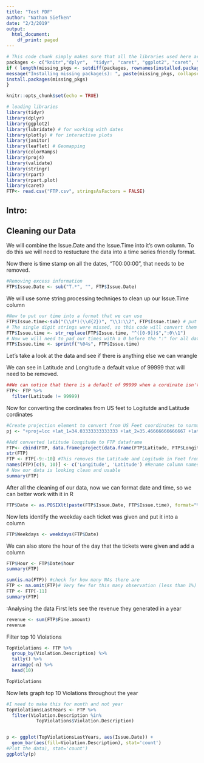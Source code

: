 ```yaml
---
title: "Test PDF"
author: "Nathan Siefken"
date: "2/3/2019"
output:
  html_document:
    df_print: paged
---
```


```r
# This code chunk simply makes sure that all the libraries used here are installed. 
packages <- c("knitr","dplyr",  "tidyr", "caret", "ggplot2", "caret", "plotly","lubridate","leaflet", "stringr","rpart.plot", "rpart")
if ( length(missing_pkgs <- setdiff(packages, rownames(installed.packages()))) > 0) {
message("Installing missing package(s): ", paste(missing_pkgs, collapse = ", "))
install.packages(missing_pkgs)
}

```

```r
knitr::opts_chunk$set(echo = TRUE)

# loading libraries
library(tidyr) 
library(dplyr)
library(ggplot2)
library(lubridate) # for working with dates
library(plotly) # for interactive plots
library(janitor)
library(leaflet) # Geomapping
library(colorRamps)
library(proj4)
library(validate)
library(stringr)
library(rpart)
library(rpart.plot)
library(caret)
FTP<- read.csv("FTP.csv", stringsAsFactors = FALSE)
```

## Intro: 


## Cleaning our Data

We will combine the Issue.Date and the Issue.Time into it's own column. To do this we will need to restucture the data
into a time series friendly format.

Now there is time stamp on all the dates, "T00:00:00", that needs to be removed.
```r
#Removing excess information
FTP$Issue.Date <- sub("T.*", "", FTP$Issue.Date)
```

We will use some string processing techniqes to clean up our Issue.Time column

```r
#Now to put our time into a format that we can use
FTP$Issue.time<-sub("(\\d*)(\\d{2})", "\\1:\\2", FTP$Issue.time) # put in delimitter
# The single digit strings were missed, so this code will convert them
FTP$Issue.time <- str_replace(FTP$Issue.time, "^([0-9])$",":0\\1")
# Now we will need to pad our times with a 0 before the ":" for all data that was less than 1:00
FTP$Issue.time <- sprintf("%04s", FTP$Issue.time)
```
Let's take a look at the data and see if there is anything else we can wrangle

We can see in Latitude and Longitude a default value of 99999 that will need to be removed. 

```r
##We can notice that there is a default of 99999 when a cordinate isn't entered. We will remove these
FTP<- FTP %>%
  filter(Latitude != 99999) 
```

Now for converting the cordinates from US feet to Logitutde and Latitude cordinates

```r
#Create projection element to convert from US Feet coordinates to normal lat lon
pj <- "+proj=lcc +lat_1=34.03333333333333 +lat_2=35.46666666666667 +lat_0=33.5 +lon_0=-118 +x_0=2000000 +y_0=500000.0000000002 +ellps=GRS80 +datum=NAD83 +to_meter=0.3048006096012192 no_defs"

#Add converted latitude longitude to FTP dataframe
FTP<- cbind(FTP, data.frame(project(data.frame(FTP$Latitude, FTP$Longitude), proj = pj, inverse = TRUE)))
str(FTP)
FTP <- FTP[-9:-10] #This removes the Latitude and Logitude in Feet from our table
names(FTP)[c(9, 10)] <- c('Longitude', 'Latitude') #Rename column names of converted longitude latitude
# Now our data is looking clean and usable
summary(FTP)
```

After all the cleaning of our data, now we can format date and time, so we can better work with it in R

```r
FTP$Date <- as.POSIXlt(paste(FTP$Issue.Date, FTP$Issue.time), format="%Y-%m-%d %H:%M")
```
Now lets identify the weekday each ticket was given and put it into a column
```r
FTP$Weekdays <- weekdays(FTP$Date)
```
We can also store the hour of the day that the tickets were given and add a column
```r
FTP$Hour <- FTP$Date$hour
summary(FTP)
```


```r
sum(is.na(FTP)) #check for how many NAs there are
FTP <- na.omit(FTP)# Very few for this many observation (less than 1%)
FTP <- FTP[-11]
summary(FTP)
```
:Analysing the data
First lets see the revenue they generated in a year
```r
revenue <- sum(FTP$Fine.amount)
revenue
```

Filter top 10 Violations
```r
TopViolations <- FTP %>% 
  group_by(Violation.Description) %>% 
  tally() %>% 
  arrange(-n) %>% 
  head(10)

TopViolations
```

Now lets graph top 10 Violations throughout the year

```r

#I need to make this for month and not year
TopViolationsLastYears <- FTP %>% 
  filter(Violation.Description %in%
           TopViolations$Violation.Description)


p <- ggplot(TopViolationsLastYears, aes(Issue.Date)) + 
  geom_bar(aes(fill=Violation.Description), stat='count')
#Plot the data), stat='count')
ggplotly(p)


```
